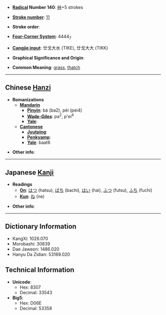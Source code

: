 * '''[[Wiktionary:Chinese radical index| Radical]] Number 140''': [[Wiktionary:Chinese radical index 艸|艸]]+5 strokes

* '''[[Wiktionary:Chinese total strokes index|Stroke number]]''': [[Wiktionary:Chinese total strokes index 11|11]]

* '''Stroke order''': 

* '''[[Wiktionary:Chinese four corner index|Four-Corner System]]''': 4444<sub>7</sub>

* '''[[Wiktionary:Chinese Cangjie index|Cangjie input]]''': 廿戈大水 (TIKE), 廿戈大大 (TIKK)

* '''Graphical Significance and Origin''': 

* '''Common Meaning''': [[grass]], [[thatch]]

----

== Chinese [[Hanzi]] ==

* '''Romanizations'''
** '''[[Mandarin]]'''
*** '''[[Pinyin]]''': bá (ba2), pèi (pei4)
*** '''[[Wade-Giles]]''': pa<sup>2</sup>, p'ei<sup>4</sup>
*** '''[[Yale]]''': 
** '''[[Cantonese]]'''
*** '''[[Jyutping]]''':
*** '''[[Penkyamp]]''': 
*** '''[[Yale]]''': baat6

* '''Other info''': 

----

== Japanese [[Kanji]] ==

* '''Readings'''
** '''[[On]]''': [[はつ]] (hatsu), [[ばち]] (bachi), [[はい]] (hai), [[ふつ]] (futsu), [[ふち]] (fuchi)
** '''[[Kun]]''': [[ね]] (ne)

* '''Other info''':  

----

== Dictionary Information ==

* KangXi: 1026.070
* Morobashi: 30839
* Dae Jaweon: 1486.020
* Hanyu Da Zidian: 53189.020

== Technical Information ==

* '''Unicode''':
** Hex: 8307
** Decimal: 33543
* '''Big5''':
** Hex: D06E
** Decimal: 53358